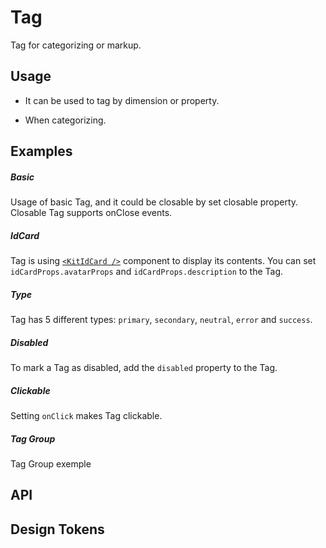 
<Meta of={KitTagStories} />

<style></style>

# Tag

Tag for categorizing or markup.

## Usage

-   It can be used to tag by dimension or property.

-   When categorizing.

## Examples

##### Basic

Usage of basic Tag, and it could be closable by set closable property. Closable Tag supports onClose events.

<CustomCanvas content={Examples.Basic} source={Sources.Basic} id="tag-basic" />

##### IdCard

Tag is using [`<KitIdCard />`](/docs/design-system-datadisplay-idcard--docs) component to display its contents. You can set `idCardProps.avatarProps` and `idCardProps.description` to the Tag.

<CustomCanvas content={Examples.IdCard} source={Sources.IdCard} id="tag-id-card" />

##### Type

Tag has 5 different types: `primary`, `secondary`, `neutral`, `error` and `success`.

<CustomCanvas content={Examples.Type} source={Sources.Type} id="tag-type" />

##### Disabled

To mark a Tag as disabled, add the `disabled` property to the Tag.

<CustomCanvas content={Examples.Disabled} source={Sources.Disabled} id="tag-disabled" />

##### Clickable

Setting `onClick` makes Tag clickable.

<CustomCanvas content={Examples.Clickable} source={Sources.Clickable} id="tag-clickable" />

##### Tag Group

Tag Group exemple

<CustomCanvas content={Examples.Group} source={Sources.Group} id="tag-group" />

## API

<Canvas of={KitTagStories.Api} />

<Controls of={KitTagStories.Api} />

## Design Tokens

<DesignTokens path="components.Tag" tokens={fields?.components?.Tag} />
